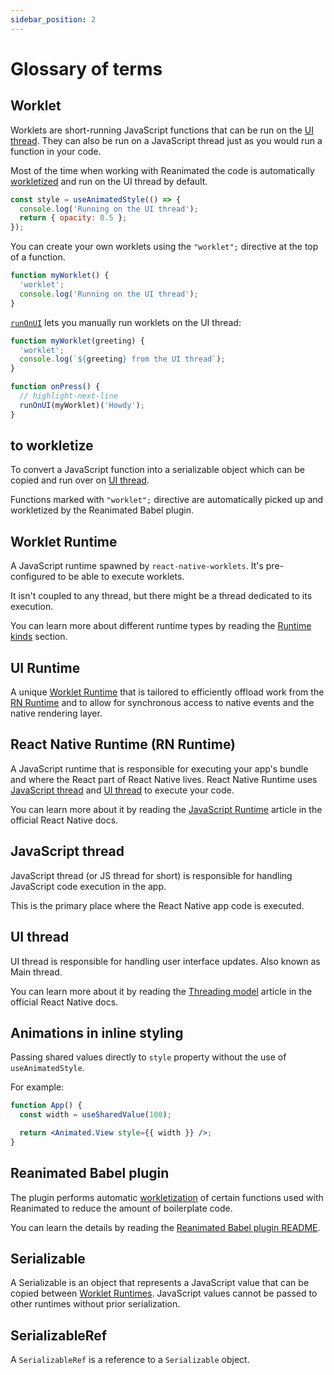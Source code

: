 ```yaml
---
sidebar_position: 2
---
```


# Glossary of terms

## Worklet

Worklets are short-running JavaScript functions that can be run on the [UI thread](/docs/fundamentals/glossary#ui-thread). They can also be run on a JavaScript thread just as you would run a function in your code.

Most of the time when working with Reanimated the code is automatically [workletized](/docs/fundamentals/glossary#to-workletize) and run on the UI thread by default.

```javascript
const style = useAnimatedStyle(() => {
  console.log('Running on the UI thread');
  return { opacity: 0.5 };
});
```

You can create your own worklets using the `"worklet";` directive at the top of a function.

```javascript
function myWorklet() {
  'worklet';
  console.log('Running on the UI thread');
}
```

[`runOnUI`](/docs/threading/runOnUI) lets you manually run worklets on the UI thread:

```javascript
function myWorklet(greeting) {
  'worklet';
  console.log(`${greeting} from the UI thread`);
}

function onPress() {
  // highlight-next-line
  runOnUI(myWorklet)('Howdy');
}
```

## to workletize

To convert a JavaScript function into a serializable object which can be copied and run over on [UI thread](/docs/fundamentals/glossary#ui-thread).

Functions marked with `"worklet";` directive are automatically picked up and workletized by the Reanimated Babel plugin.

## Worklet Runtime

A JavaScript runtime spawned by `react-native-worklets`. It's pre-configured to be able to execute worklets.

It isn't coupled to any thread, but there might be a thread dedicated to its execution.

You can learn more about different runtime types by reading the [Runtime kinds](/docs/fundamentals/runtimeKinds) section.

## UI Runtime

A unique [Worklet Runtime](/docs/fundamentals/glossary#worklet-runtime) that is tailored to efficiently offload work from the [RN Runtime](/docs/fundamentals/glossary#react-native-runtime-rn-runtime) and to allow for synchronous access to native events and the native rendering layer.

## React Native Runtime (RN Runtime)

A JavaScript runtime that is responsible for executing your app's bundle and where the React part of React Native lives.
React Native Runtime uses [JavaScript thread](/docs/fundamentals/glossary#javascript-thread) and [UI thread](/docs/fundamentals/glossary#ui-thread) to execute your code.

You can learn more about it by reading the [JavaScript Runtime](https://reactnative.dev/docs/javascript-environment) article in the official React Native docs.

## JavaScript thread

JavaScript thread (or JS thread for short) is responsible for handling JavaScript code execution in the app.

This is the primary place where the React Native app code is executed.

## UI thread

UI thread is responsible for handling user interface updates. Also known as Main thread.

You can learn more about it by reading the [Threading model](https://reactnative.dev/architecture/threading-model) article in the official React Native docs.

## Animations in inline styling

Passing shared values directly to `style` property without the use of `useAnimatedStyle`.

For example:

```jsx
function App() {
  const width = useSharedValue(100);

  return <Animated.View style={{ width }} />;
}
```

## Reanimated Babel plugin

The plugin performs automatic [workletization](/docs/fundamentals/glossary#to-workletize) of certain functions used with Reanimated to reduce the amount of boilerplate code.

You can learn the details by reading the [Reanimated Babel plugin README](https://github.com/software-mansion/react-native-reanimated/blob/main/packages/react-native-worklets/plugin/README-dev.md).

## Serializable

A Serializable is an object that represents a JavaScript value that can be copied between [Worklet Runtimes](/docs/fundamentals/glossary/#worklet-runtime). JavaScript values cannot be passed to other runtimes without prior serialization.

## SerializableRef

A `SerializableRef` is a reference to a `Serializable` object.
